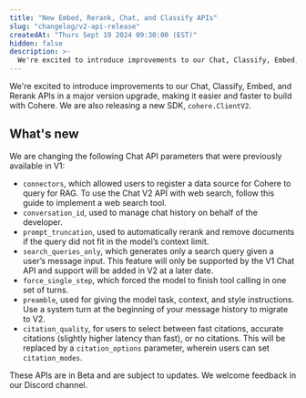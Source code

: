 ```yaml
---
title: "New Embed, Rerank, Chat, and Classify APIs"
slug: "changelog/v2-api-release"
createdAt: "Thurs Sept 19 2024 09:30:00 (EST)"
hidden: false
description: >-
  We're excited to introduce improvements to our Chat, Classify, Embed, and Rerank APIs in a major version upgrade, making it easier and faster to build with Cohere.
---
```

We're excited to introduce improvements to our Chat, Classify, Embed, and Rerank APIs in a major version upgrade, making it easier and faster to build with Cohere. We are also releasing a new SDK, `cohere.ClientV2`. 

## What's new

We are changing the following Chat API parameters that were previously available in V1:

* `connectors`, which allowed users to register a data source for Cohere to query for RAG. To use the Chat V2 API with web search, follow this guide to implement a web search tool.
* `conversation_id`, used to manage chat history on behalf of the developer.
* `prompt_truncation`, used to automatically rerank and remove documents if the query did not fit in the model’s context limit.
* `search_queries_only`, which generates only a search query given a user’s message input. This feature will only be supported by the V1 Chat API and support will be added in V2 at a later date.
* `force_single_step`, which forced the model to finish tool calling in one set of turns.
* `preamble`, used for giving the model task, context, and style instructions. Use a system turn at the beginning of your message history to migrate to V2.
* `citation_quality`, for users to select between fast citations, accurate citations (slightly higher latency than fast), or no citations. This will be replaced by a `citation_options` parameter, wherein users can set `citation_modes`. 


These APIs are in Beta and are subject to updates. We welcome feedback in our Discord channel.

